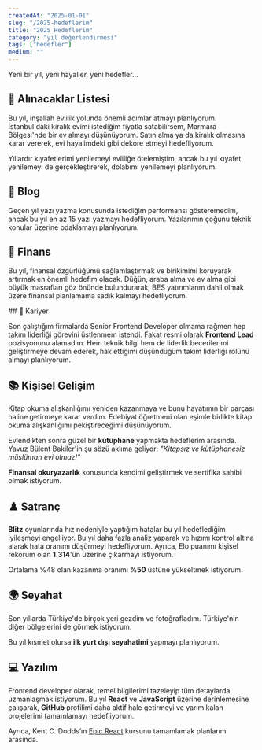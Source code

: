 ```yaml
---
createdAt: "2025-01-01"
slug: "/2025-hedeflerim"
title: "2025 Hedeflerim"
category: "yıl değerlendirmesi"
tags: ["hedefler"]
medium: ""
---
```


Yeni bir yıl, yeni hayaller, yeni hedefler...

## 🧺 Alınacaklar Listesi

Bu yıl, inşallah evlilik yolunda önemli adımlar atmayı planlıyorum. İstanbul'daki kiralık evimi istediğim fiyatla satabilirsem, Marmara Bölgesi'nde bir ev almayı düşünüyorum. Satın alma ya da kiralık olmasına karar vererek, evi hayalimdeki gibi dekore etmeyi hedefliyorum.

Yıllardır kıyafetlerimi yenilemeyi evliliğe ötelemiştim, ancak bu yıl kıyafet yenilemeyi de gerçekleştirerek, dolabımı yenilemeyi planlıyorum.

## 📝 Blog

Geçen yıl yazı yazma konusunda istediğim performansı gösteremedim, ancak bu yıl en az 15 yazı yazmayı hedefliyorum. Yazılarımın çoğunu teknik konular üzerine odaklamayı planlıyorum.

## 🏦 Finans

Bu yıl, finansal özgürlüğümü sağlamlaştırmak ve birikimimi koruyarak artırmak en önemli hedefim olacak. Düğün, araba alma ve ev alma gibi büyük masrafları göz önünde bulundurarak, BES yatırımlarım dahil olmak üzere finansal planlamama sadık kalmayı hedefliyorum.

## 🎯 Kariyer

Son çalıştığım firmalarda Senior Frontend Developer olmama rağmen hep takım liderliği görevini üstlenmem istendi. Fakat resmi olarak **Frontend Lead** pozisyonunu alamadım. Hem teknik bilgi hem de liderlik becerilerimi geliştirmeye devam ederek, hak ettiğimi düşündüğüm takım liderliği rolünü almayı planlıyorum.

## 📚 Kişisel Gelişim

Kitap okuma alışkanlığımı yeniden kazanmaya ve bunu hayatımın bir parçası haline getirmeye karar verdim. Edebiyat öğretmeni olan eşimle birlikte kitap okuma alışkanlığımı pekiştireceğimi düşünüyorum.

Evlendikten sonra güzel bir **kütüphane** yapmakta hedeflerim arasında. Yavuz Bülent Bakiler'in şu sözü aklıma geliyor: *"Kitapsız ve kütüphanesiz müslüman evi olmaz!"*

**Finansal okuryazarlık** konusunda kendimi geliştirmek ve sertifika sahibi olmak istiyorum.

## ♟️ Satranç

**Blitz** oyunlarında hız nedeniyle yaptığım hatalar bu yıl hedeflediğim iyileşmeyi engelliyor. Bu yıl daha fazla analiz yaparak ve hızımı kontrol altına alarak hata oranımı düşürmeyi hedefliyorum. Ayrıca, Elo puanımı kişisel rekorum olan **1.314**'ün üzerine çıkarmayı istiyorum.

Ortalama %48 olan kazanma oranımı **%50** üstüne yükseltmek istiyorum.

## 🌍 Seyahat

Son yıllarda Türkiye'de birçok yeri gezdim ve fotoğrafladım. Türkiye'nin diğer bölgelerini de görmek istiyorum.

Bu yıl kısmet olursa **ilk yurt dışı seyahatimi** yapmayı planlıyorum.

## 💻 Yazılım

Frontend developer olarak, temel bilgilerimi tazeleyip tüm detaylarda uzmanlaşmak istiyorum. Bu yıl **React** ve **JavaScript** üzerine derinlemesine çalışarak, **GitHub** profilimi daha aktif hale getirmeyi ve yarım kalan projelerimi tamamlamayı hedefliyorum.

Ayrıca, Kent C. Dodds’ın <a href="https://www.epicreact.dev/" target="_blank" rel="noopener noreferrer">Epic React</a> kursunu tamamlamak planlarım arasında.